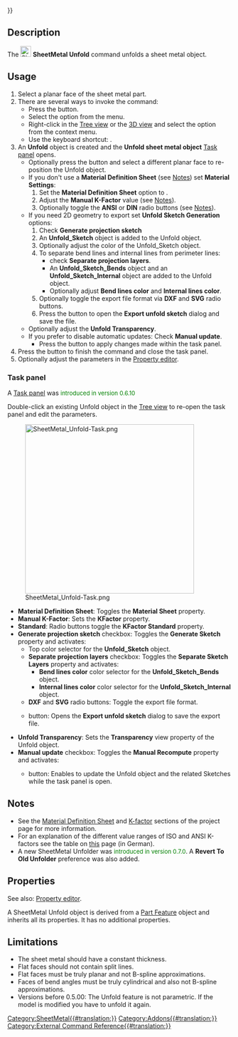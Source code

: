 {{UnfinishedDocu{{#translation:}}}}
<languages/>

<div class="mw-translate-fuzzy">
{{Docnav/it
|
|
|[[SheetMetal_Workbench/it|SheetMetal]]
|IconL=
|IconC=Sheetmetal_workbench_icon.svg
|IconR=
}}
</div>

<div class="mw-translate-fuzzy">
{{GuiCommand/it
|Name=SheetMetal_Unfold
|Name/it=Dispiega
|MenuLocation=SheetMetal → Unfold
|Workbenches=[[SheetMetal Workbench/it|SheetMetal]]
|Shortcut=None
|Version=
|SeeAlso=[[SheetMetal_UnattendedUnfold|SheetMetal UnattendedUnfold]]
}}
</div>

==Description==

The [[Image:SheetMetal_Unfold.svg|24px]] '''SheetMetal Unfold''' command unfolds a sheet metal object.

==Usage== 

# Select a planar face of the sheet metal part.
# There are several ways to invoke the command:
#* Press the {{Button|[[Image: SheetMetal_Unfold.svg |16px]] [[SheetMetal_Unfold|Unfold]]}} button.
#* Select the {{MenuCommand|Sheet Metal → [[Image:SheetMetal_Unfold.svg|16px]] [[SheetMetal_Unfold|Unfold]]}} option from the menu.
#* Right-click in the [[Tree_view|Tree view]] or the [[3D_view|3D view]] and select the {{MenuCommand|Sheet Metal → [[Image:SheetMetal_Unfold.svg|16px]] [[SheetMetal_Unfold|Unfold]]}} option from the context menu.
#* Use the keyboard shortcut: {{KEY|U}}.
# An '''Unfold''' object is created and the '''Unfold sheet metal object''' [[Task_panel|Task panel]] opens.
#* Optionally press the {{Button|Face}} button and select a different planar face to re-position the Unfold object.
#* If you don't use a '''Material Definition Sheet''' (see [[#Notes|Notes]]) set '''Material Settings''':
#*# Set the '''Material Definition Sheet''' option to {{Value|Manual K-Factor}}.
#*# Adjust the '''Manual K-Factor''' value (see [[#Notes|Notes]]).
#*# Optionally toggle the '''ANSI''' or '''DIN''' radio buttons (see [[#Notes|Notes]]).
#* If you need 2D geometry to export set '''Unfold Sketch Generation''' options:
#*# Check '''Generate projection sketch'''
#*#An '''Unfold_Sketch''' object is added to the Unfold object.
#*# Optionally adjust the color of the Unfold_Sketch object.
#*# To separate bend lines and internal lines from perimeter lines:
#*#* check '''Separate projection layers'''.
#*#* An '''Unfold_Sketch_Bends''' object and an '''Unfold_Sketch_Internal''' object are added to the Unfold object.
#*#* Optionally adjust '''Bend lines color''' and '''Internal lines color'''.
#*# Optionally toggle the export file format via '''DXF''' and '''SVG''' radio buttons.
#*# Press the {{Button|Export}} button to open the '''Export unfold sketch''' dialog and save the file.
#* Optionally adjust the '''Unfold Transparency'''.
#* If you prefer to disable automatic updates: Check '''Manual update'''.
#** Press the {{Button|Update}} button to apply changes made within the task panel.
# Press the {{Button|OK}} button to finish the command and close the task panel.
# Optionally adjust the parameters in the [[Property_editor|Property editor]].

===Task panel===

A [[Task_panel|Task panel]] was <span style="font-size:small;color:green;">introduced in version 0.6.10</span>

Double-click an existing Unfold object in the [[Tree_view|Tree view]] to re-open the task panel and edit the parameters.

[[Image:SheetMetal_Unfold-Task.png|380px]]

* '''Material Definition Sheet''': Toggles the '''Material Sheet''' property.
* '''Manual K-Factor''': Sets the '''KFactor''' property.
* '''Standard''': Radio buttons toggle the '''KFactor Standard''' property.
* '''Generate projection sketch''' checkbox: Toggles the '''Generate Sketch''' property and activates:
** Top color selector for the '''Unfold_Sketch''' object.
** '''Separate projection layers''' checkbox: Toggles the '''Separate Sketch Layers''' property and activates:
*** '''Bend lines color''' color selector for the '''Unfold_Sketch_Bends''' object.
*** '''Internal lines color''' color selector for the '''Unfold_Sketch_Internal''' object.
** '''DXF''' and '''SVG''' radio buttons: Toggle the export file format.
** {{Button|Export}} button: Opens the '''Export unfold sketch''' dialog to save the export file.
* '''Unfold Transparency''': Sets the '''Transparency''' view property of the Unfold object.
* '''Manual update''' checkbox: Toggles the '''Manual Recompute''' property and activates:
** {{Button|Update}} button: Enables to update the Unfold object and the related Sketches while the task panel is open.

==Notes==

* See the [https://github.com/shaise/FreeCAD_SheetMetal#material-definition-sheet Material Definition Sheet] and [https://github.com/shaise/FreeCAD_SheetMetal#physical-material-definitions K-factor] sections of the project page for more information.  
* For an explanation of the different value ranges of ISO and ANSI K-factors see the table on [https://de.wikipedia.org/wiki/Biegeverkürzung#Korrektur_durch_den_sog._k-Faktor this] page (in German).
* A new SheetMetal Unfolder was <span style="font-size:small;color:green;">introduced in version 0.7.0</span>. A '''Revert To Old Unfolder''' preference was also added.

==Properties== 

See also: [[Property_editor|Property editor]].

A SheetMetal Unfold object is derived from a [[Part_Feature|Part Feature]] object and inherits all its properties. It has no additional properties.

==Limitations== 

* The sheet metal should have a constant thickness.
* Flat faces should not contain split lines.
* Flat faces must be truly planar and not B-spline approximations.
* Faces of bend angles must be truly cylindrical and also not B-spline approximations.
* Versions before 0.5.00: The Unfold feature is not parametric. If the model is modified you have to unfold it again. 


{{Docnav
|[[SheetMetal_AddFoldWall|AddFoldWall]]
|[[SheetMetal_UnattendedUnfold|UnattendedUnfold]]
|[[SheetMetal_Workbench|SheetMetal]]
|IconL=SheetMetal_AddFoldWall.svg
|IconR=SheetMetal_UnattendedUnfold.svg
|IconC=Sheetmetal_workbench_icon.svg
}}

[[Category:SheetMetal{{#translation:}}]]
[[Category:Addons{{#translation:}}]]
[[Category:External Command Reference{{#translation:}}]]